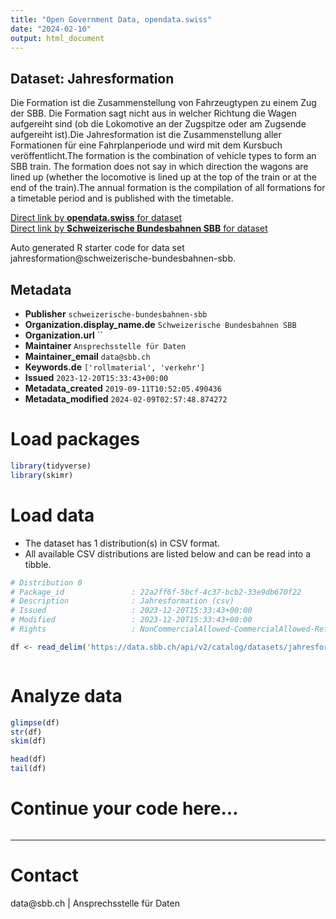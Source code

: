 ```yaml
---
title: "Open Government Data, opendata.swiss"
date: "2024-02-10"
output: html_document
---
```


## Dataset: Jahresformation

Die Formation ist die Zusammenstellung von Fahrzeugtypen zu einem Zug der SBB. Die Formation sagt nicht aus in welcher Richtung die Wagen aufgereiht sind (ob die Lokomotive an der Zugspitze oder am Zugsende aufgereiht ist).Die Jahresformation ist die Zusammenstellung aller Formationen für eine Fahrplanperiode und wird mit dem Kursbuch veröffentlicht.The formation is the combination of vehicle types to form an SBB train. The formation does not say in which direction the wagons are lined up (whether the locomotive is lined up at the top of the train or at the end of the train).The annual formation is the compilation of all formations for a timetable period and is published with the timetable.

[Direct link by **opendata.swiss** for dataset](https://opendata.swiss/de/dataset/jahresformation)<br>
[Direct link by **Schweizerische Bundesbahnen SBB** for dataset](https://data.sbb.ch/explore/dataset/jahresformation/)

Auto generated R starter code for data set jahresformation@schweizerische-bundesbahnen-sbb.

## Metadata

- **Publisher** `schweizerische-bundesbahnen-sbb`
- **Organization.display_name.de** `Schweizerische Bundesbahnen SBB`
- **Organization.url** ``
- **Maintainer** `Ansprechsstelle für Daten`
- **Maintainer_email** `data@sbb.ch`
- **Keywords.de** `['rollmaterial', 'verkehr']`
- **Issued** `2023-12-20T15:33:43+00:00`
- **Metadata_created** `2019-09-11T10:52:05.490436`
- **Metadata_modified** `2024-02-09T02:57:48.874272`


# Load packages

```r

library(tidyverse)
library(skimr)

```

# Load data

-   The dataset has 1 distribution(s) in CSV format.
-   All available CSV distributions are listed below and can be read into a tibble.

```r

# Distribution 0
# Package_id               : 22a2ff6f-5bcf-4c37-bcb2-33e9db670f22
# Description              : Jahresformation (csv)
# Issued                   : 2023-12-20T15:33:43+00:00
# Modified                 : 2023-12-20T15:33:43+00:00
# Rights                   : NonCommercialAllowed-CommercialAllowed-ReferenceRequired

df <- read_delim('https://data.sbb.ch/api/v2/catalog/datasets/jahresformation/exports/csv')



```

# Analyze data

```r

glimpse(df)
str(df)
skim(df)

head(df)
tail(df)

```

# Continue your code here...

```r

```

------------------------------------------------------------------------

# Contact

data@sbb.ch | Ansprechsstelle für Daten
